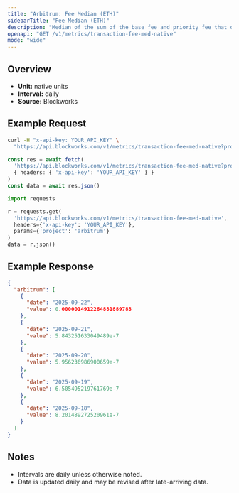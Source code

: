```yaml
---
title: "Arbitrum: Fee Median (ETH)"
sidebarTitle: "Fee Median (ETH)"
description: "Median of the sum of the base fee and priority fee that day in native chain token"
openapi: "GET /v1/metrics/transaction-fee-med-native"
mode: "wide"
---
```


## Overview

- **Unit:** native units
- **Interval:** daily
- **Source:** Blockworks

## Example Request

<CodeGroup>

```bash cURL
curl -H "x-api-key: YOUR_API_KEY" \
  "https://api.blockworks.com/v1/metrics/transaction-fee-med-native?project=arbitrum"
```

```typescript TypeScript
const res = await fetch(
  'https://api.blockworks.com/v1/metrics/transaction-fee-med-native?project=arbitrum',
  { headers: { 'x-api-key': 'YOUR_API_KEY' } }
)
const data = await res.json()
```

```python Python
import requests

r = requests.get(
  'https://api.blockworks.com/v1/metrics/transaction-fee-med-native',
  headers={'x-api-key': 'YOUR_API_KEY'},
  params={'project': 'arbitrum'}
)
data = r.json()
```

</CodeGroup>

## Example Response

```json
{
  "arbitrum": [
    {
      "date": "2025-09-22",
      "value": 0.0000014912264881889783
    },
    {
      "date": "2025-09-21",
      "value": 5.843251633049489e-7
    },
    {
      "date": "2025-09-20",
      "value": 5.956236986900659e-7
    },
    {
      "date": "2025-09-19",
      "value": 6.505495219761769e-7
    },
    {
      "date": "2025-09-18",
      "value": 8.201489272520961e-7
    }
  ]
}
```

## Notes
- Intervals are daily unless otherwise noted.
- Data is updated daily and may be revised after late-arriving data.